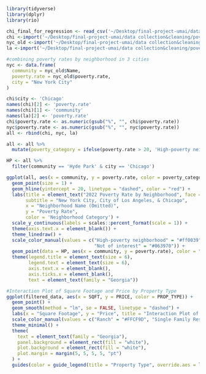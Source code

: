 ```r
library(tidyverse)
library(dplyr)
library(rio)
```

```r
chi_final_for_regression <- read_csv('~/Desktop/final-project-umai/data analysis/chi_final_for_regression.csv')
chi <-import('~/Desktop/final-project-umai/data collection&cleaning/poverty/chi.csv')
nyc_old <-import('~/Desktop/final-project-umai/data collection&cleaning/poverty/nyc.csv')
la <-import('~/Desktop/final-project-umai/data collection&cleaning/poverty/la.csv')
```

```r
#combining poverty rates by neighborhood in 3 cities
nyc <- data.frame(
  community = nyc_old$Name,
  poverty.rate = nyc_old$poverty.rate,
  city = "New York City"
)

chi$city <- 'Chicago'
names(chi)[2] <- 'poverty.rate'
names(chi)[1] <- 'community'
names(la)[2] <- 'poverty.rate'
chi$poverty.rate <- as.numeric(gsub("%", "", chi$poverty.rate))
nyc$poverty.rate <- as.numeric(gsub("%", "", nyc$poverty.rate))
all <- rbind(chi, nyc, la)

all <- all %>%
  mutate(poverty_category = ifelse(poverty.rate > 20, 'High-poverty neighborhood', 'Not of interest'))
```

```r
HP <- all %>%
  filter(community == 'Hyde Park' & city == 'Chicago')

ggplot(all, aes(x = community, y = poverty.rate, color = poverty_category)) +
  geom_point(size = 1) +
  geom_hline(yintercept = 20, linetype = "dashed", color = "red") +
  labs(title = element_text("2022 Poverty Rate by Neighborhood", face = "bold"),
       subtitle = "New York City, City of Los Angeles, & Chicago",
       x = "Neighborhood Name (Omitted)",
       y = "Poverty Rate",
       color = 'Neighborhood Category') +
  scale_y_continuous(labels = scales::percent_format(scale = 1)) + 
  theme(axis.text.x = element_blank()) +  
  theme_linedraw() +
  scale_color_manual(values = c("High-poverty neighborhood" = "#ff0039", 
                                "Not of interest" = "#063970")) +
  geom_point(data = HP, aes(x = community, y = poverty.rate), color = "gold", size = 1.8) + 
  theme(legend.title = element_text(size = 6),
        legend.text = element_text(size = 6),
        axis.text.x = element_blank(),  
        axis.ticks.x = element_blank(),
        text = element_text(family = "Georgia"))
```


```r
#Interaction Plot of Square Footage and Price by Property Type
ggplot(filtered_data, aes(x = SQFT, y = PRICE, color = PROP_TYPE)) +
  geom_point() +
  geom_smooth(method = "lm", se = FALSE, linetype = "dashed") +
  labs(x = "Square Footage", y = "Price", title = "Interaction Plot of SQFT and Price by Property Type") +
  scale_color_manual(values = c("Ranch" = "#FFCF9D", "Single Family Residential" = "#8c510a", "Townhouse" = "#004225", "Condo/Co-op" = "#F5F5DC")) +
  theme_minimal() +
  theme(
    text = element_text(family = "Georgia"),
    panel.background = element_rect(fill = "white"),  
    plot.background = element_rect(fill = "white"),    
    plot.margin = margin(5, 5, 5, 5, "pt")   
  ) +
  guides(color = guide_legend(title = "Property Type", override.aes = list(shape = NA), keywidth = 0.7))
```